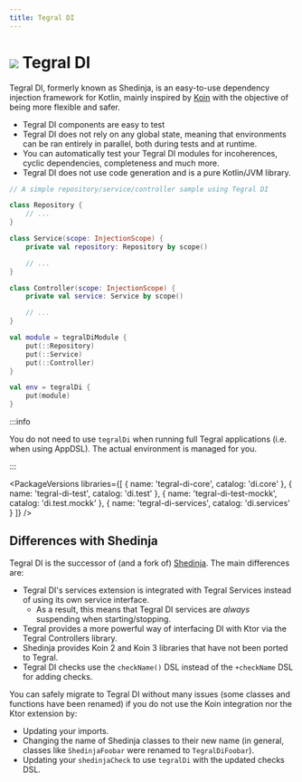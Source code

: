 ```yaml
---
title: Tegral DI
---
```



# <img src="/img/tegral_logo_v2_di.svg"/> Tegral DI

Tegral DI, formerly known as Shedinja, is an easy-to-use dependency injection framework for Kotlin, mainly inspired by [Koin](https://insert-koin.io) with the objective of being more flexible and safer.

- Tegral DI components are easy to test
- Tegral DI does not rely on any global state, meaning that environments can be ran entirely in parallel, both during tests and at runtime.
- You can automatically test your Tegral DI modules for incoherences, cyclic dependencies, completeness and much more.
- Tegral DI does not use code generation and is a pure Kotlin/JVM library.

```kotlin
// A simple repository/service/controller sample using Tegral DI

class Repository {
    // ...
}

class Service(scope: InjectionScope) {
    private val repository: Repository by scope()

    // ...
}

class Controller(scope: InjectionScope) {
    private val service: Service by scope()

    // ...
}

val module = tegralDiModule {
    put(::Repository)
    put(::Service)
    put(::Controller)
}

val env = tegralDi {
    put(module)
}
```

:::info

You do not need to use `tegralDi` when running full Tegral applications (i.e. when using AppDSL). The actual environment is managed for you.

:::

<PackageVersions libraries={[
    { name: 'tegral-di-core', catalog: 'di.core' },
    { name: 'tegral-di-test', catalog: 'di.test' },
    { name: 'tegral-di-test-mockk', catalog: 'di.test.mockk' },
    { name: 'tegral-di-services', catalog: 'di.services' }
]} />

## Differences with Shedinja

Tegral DI is the successor of (and a fork of) [Shedinja](https://shedinja.zoroark.guru). The main differences are:

- Tegral DI's services extension is integrated with Tegral Services instead of using its own service interface.
  - As a result, this means that Tegral DI services are *always* suspending when starting/stopping.
- Tegral provides a more powerful way of interfacing DI with Ktor via the Tegral Controllers library.
- Shedinja provides Koin 2 and Koin 3 libraries that have not been ported to Tegral.
- Tegral DI checks use the `checkName()` DSL instead of the `+checkName` DSL for adding checks.

You can safely migrate to Tegral DI without many issues (some classes and functions have been renamed) if you do not use the Koin integration nor the Ktor extension by:

- Updating your imports.
- Changing the name of Shedinja classes to their new name (in general, classes like `ShedinjaFoobar` were renamed to `TegralDiFoobar`).
- Updating your `shedinjaCheck` to use `tegralDi` with the updated checks DSL.


